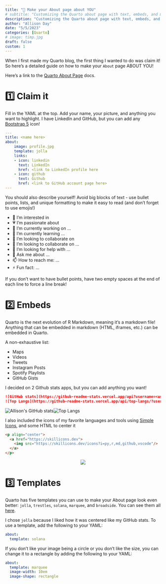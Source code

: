 ```yaml
---
title: "🫵 Make your About page about YOU"
# subtitle: "Customizing the Quarto about page with text, embeds, and more!"
description: "Customizing the Quarto about page with text, embeds, and more!"
author: "Allison Day"
date: "5/5/2023"
categories: [Quarto]
# image: timp.jpg
draft: false
custom: 1
---
```


When I first made my Quarto blog, the first thing I wanted to do was claim it! So here's a detailed guide on how to make your `About` page ABOUT YOU!

Here's a link to the [Quarto About Page](https://quarto.org/docs/websites/website-about.html) docs.

# 1️⃣ Claim it

Fill in the YAML at the top. Add your name, your picture, and anything you want to highlight. I have LinkedIn and GitHub, but you can add any [Bootstrap 5](https://icons.getbootstrap.com/) icon!

``` yaml
---
title: <name here>
about:
    image: profile.jpg
    template: jolla
    links:
    - icon: linkedin
      text: LinkedIn
      href: <link to LinkedIn profile here
    - icon: github
      text: Github
      href: <link to GitHub account page here>
---
```

You should also describe yourself! Avoid big blocks of text - use bullet points, lists, and unique formatting to make it easy to read (and don't forget to use emojis!)

-   👀 I'm interested in
-   💗 I'm passionate about
-   🔭 I'm currently working on ...
-   🌱 I'm currently learning ...
-   💞️ I'm looking to collaborate on
-   👯 I'm looking to collaborate on ...
-   🤔 I'm looking for help with ...
-   💬 Ask me about ...
-   📫 How to reach me: ...
-   ⚡ Fun fact: ...

::: callout-tip
If you don't want to have bullet points, have two empty spaces at the end of each line to force a line break!
:::

# 2️⃣ Embeds

Quarto is the next evolution of R Markdown, meaning it's a markdown file! Anything that can be embedded in markdown (HTML, iframes, etc.) can be embedded in Quarto.

A non-exhaustive list:  

- Maps
- Videos
- Tweets
- Instagram Posts
- Spotify Playlists
- GitHub Gists

I decided on 2 Github stats apps, but you can add anything you want!

```markdown
![GitHub stats](https://github-readme-stats.vercel.app/api?username=<username>&show_icons=true)
![Top Langs](https://github-readme-stats.vercel.app/api/top-langs/?username=<username>&layout=compact)
```

![Allison\'s GitHub stats](https://github-readme-stats.vercel.app/api?username=allisonbday&show_icons=true)![Top Langs](https://github-readme-stats.vercel.app/api/top-langs/?username=allisonbday&layout=compact)

I also included the icons of my favorite languages and tools using [Simple Icons](https://simpleicons.dev/), and some HTML to center it

```HTML
<p align="center">
  <a href="https://skillicons.dev"> 
    <img src="https://skillicons.dev/icons?i=py,r,md,github,vscode"/> 
  </a>
</p>
```

<p align="center">
  <a href="https://skillicons.dev"> 
    <img src="https://skillicons.dev/icons?i=py,r,md,github,vscode"/> 
  </a>
</p>


# 3️⃣ Templates

Quarto has five templates you can use to make your About page look even better: `jolla`, `trestles`, `solana`, `marquee`, and `broadside`. You can see them all [here](https://quarto.org/docs/websites/website-about.html#templates).

I chose `jolla` because I liked how it was centered like my GitHub stats. To use a template, add the following to your YAML:

```yaml
about:
  template: solana
```

If you don't like your image being a circle or you don't like the size, you can change it to a rectangle by adding the following to your YAML:

```yaml
about:
  template: marquee
  image-width: 10em
  image-shape: rectangle
```